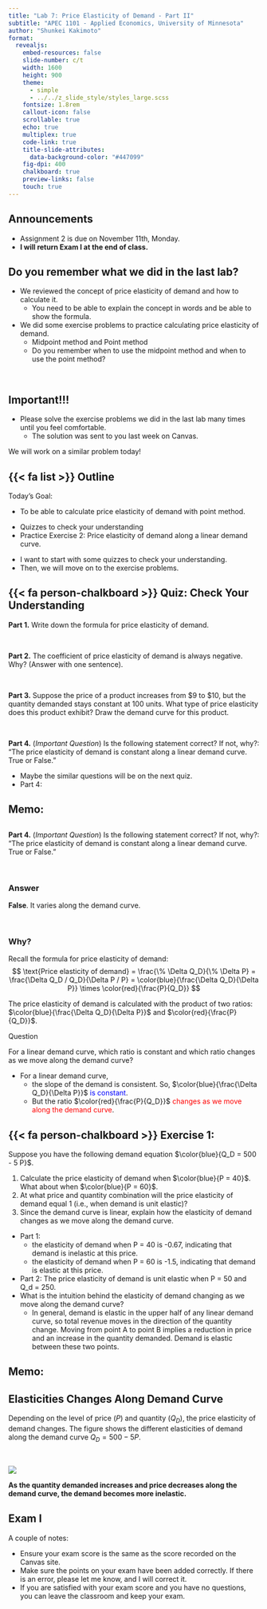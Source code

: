 ```yaml
---
title: "Lab 7: Price Elasticity of Demand - Part II"
subtitle: "APEC 1101 - Applied Economics, University of Minnesota"
author: "Shunkei Kakimoto"
format: 
  revealjs:
    embed-resources: false
    slide-number: c/t
    width: 1600
    height: 900
    theme: 
      - simple 
      - ../../z_slide_style/styles_large.scss
    fontsize: 1.8rem
    callout-icon: false
    scrollable: true
    echo: true
    multiplex: true
    code-link: true
    title-slide-attributes:
      data-background-color: "#447099"
    fig-dpi: 400
    chalkboard: true
    preview-links: false
    touch: true
---
```


## Announcements {.center}

+ Assignment 2 is due on November 11th, Monday.
+ [**I will return Exam I at the end of class.**]{.text-orange}



## Do you remember what we did in the last lab? {.center}

+ We reviewed the concept of price elasticity of demand and how to calculate it.
  + You need to be able to explain the concept in words and be able to show the formula.

+ We did some exercise problems to practice calculating price elasticity of demand.
  + Midpoint method and Point method
  + Do you remember when to use the midpoint method and when to use the point method?

<br>

:::{.fragment .fade-in}
::: {.callout-important}
## Important!!!
+ Please solve the exercise problems we did in the last lab many times until you feel comfortable.
  + The solution was sent to you last week on Canvas.
:::
We will work on a similar problem today!
:::

## {{< fa list >}} Outline {.center}

:::{.goals}
::::{.goals-header}
Today's Goal: 
::::
::::{.goals-container}
+ To be able to calculate price elasticity of demand with point method.
::::
:::

+ Quizzes to check your understanding
+ Practice Exercise 2: Price elasticity of demand along a linear demand curve.

:::{.notes}
+ I want to start with some quizzes to check your understanding. 
+ Then, we will move on to the exercise problems. 
::: 


## {{< fa person-chalkboard >}} Quiz: Check Your Understanding

**Part 1.** Write down the formula for price elasticity of demand.

<br>

**Part 2.** The coefficient of price elasticity of demand is always negative. Why? (Answer with one sentence).

<br>

**Part 3.** Suppose the price of a product increases from $9 to $10, but the quantity demanded stays constant at 100 units. What type of price elasticity does this product exhibit? Draw the demand curve for this product.

<br>

**Part 4.** (*Important Question*) Is the following statement correct? If not, why?: "The price elasticity of demand is constant along a linear demand curve. True or False."

:::{.notes}
+ Maybe the similar questions will be on the next quiz.
+ Part 4: 
:::

## Memo: 


## {.center} 


**Part 4.** (*Important Question*) Is the following statement correct? If not, why?: "The price elasticity of demand is constant along a linear demand curve. True or False."

<br>

### Answer {.center}

[**False**. It varies along the demand curve]{.text-blue}.

<br>

### Why?

:::{.fragment .fade-up}
Recall the formula for price elasticity of demand:
$$
\text{Price elasticity of demand} = \frac{\% \Delta Q_D}{\% \Delta P} = \frac{\Delta Q_D / Q_D}{\Delta P / P} = \color{blue}{\frac{\Delta Q_D}{\Delta P}} \times \color{red}{\frac{P}{Q_D}}
$$

The price elasticity of demand is calculated with the product of two ratios: $\color{blue}{\frac{\Delta Q_D}{\Delta P}}$ and $\color{red}{\frac{P}{Q_D}}$. 

:::{.stopthink}
::::{.stopthink-header}
Question
::::
::::{.stopthink-container}
For a linear demand curve, [which ratio is constant and which ratio changes as we move along the demand curve?]{.text-orange}
::::
:::
:::

:::{.fragment .fade-up}
+ For a linear demand curve, 
  + the slope of the demand is consistent. So, $\color{blue}{\frac{\Delta Q_D}{\Delta P}}$ [is constant]{style="color:blue;"}.
  + But the ratio $\color{red}{\frac{P}{Q_D}}$ [changes as we move along the demand curve]{style="color:red;"}.
:::


## {{< fa person-chalkboard >}} Exercise 1: {.center}

Suppose you have the following demand equation $\color{blue}{Q_D = 500 - 5 P}$.

1. Calculate the price elasticity of demand when $\color{blue}{P = 40}$. What about when $\color{blue}{P = 60}$. 
2. At what price and quantity combination will the price elasticity of demand equal 1 (i.e., when demand is unit elastic)?
3. Since the demand curve is linear, explain how the elasticity of demand changes as we move along the demand curve.

:::{.notes}
+ Part 1: 
  + the elasticity of demand when P = 40 is -0.67, indicating that demand is inelastic at this price.
  + the elasticity of demand when P = 60 is -1.5, indicating that demand is elastic at this price.
+ Part 2: The price elasticity of demand is unit elastic when P = 50 and Q_d = 250.
+ What is the intuition behind the elasticity of demand changing as we move along the demand curve?
  + In general, demand is elastic in the upper half of any linear demand curve, so total revenue moves in the direction of the quantity change. Moving from point A to point B implies a reduction in price and an increase in the quantity demanded. Demand is elastic between these two points.
:::

## Memo: 



## Elasticities Changes Along Demand Curve {.center}

Depending on the level of price ($P$) and quantity ($Q_D$), the price elasticity of demand changes. The figure shows the different elasticities of demand along the demand curve $Q_D = 500 - 5P$.

<br>

![](z_images/ela.jpeg){fig-align="center"}

[**As the quantity demanded increases and price decreases along the demand curve, the demand becomes more inelastic.**]{.text-orange}


<!-- :::{.stopthink}
::::{.stopthink-header}
Stop and Think
::::
::::{.stopthink-container}
Think about this in the real world context.
::::
::: -->

## Exam I {.center}

A couple of notes:

+ Ensure your exam score is the same as the score recorded on the Canvas site.
+ Make sure the points on your exam have been added correctly. If there is an error, please let me know, and I will correct it.
+ If you are satisfied with your exam score and you have no questions, you can leave the classroom and keep your exam.